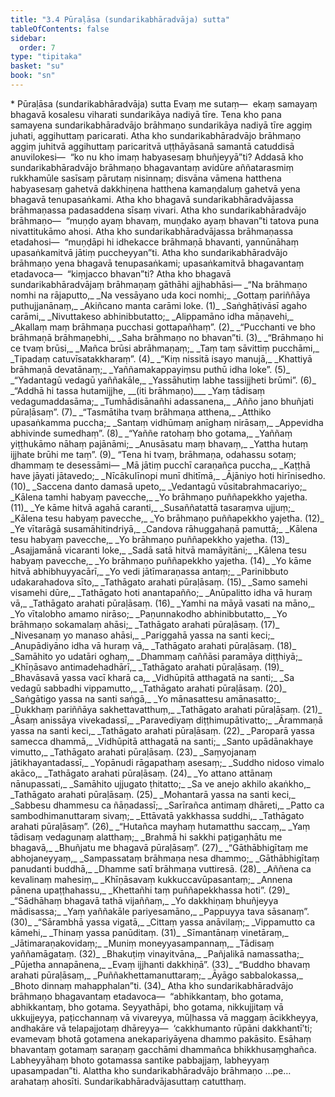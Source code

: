 ```yaml
---
title: "3.4 Pūraḷāsa (sundarikabhāradvāja) sutta"
tableOfContents: false
sidebar:
  order: 7
type: "tipitaka"
basket: "su"
book: "sn"
---
```



<DynamicBreadcrumb />

<Paragraph type="center" book="sn">
* Pūraḷāsa (sundarikabhāradvāja) sutta
</Paragraph>

<Paragraph number="528" book="sn">
Evaṃ me sutaṃ—  ekaṃ samayaṃ bhagavā kosalesu viharati sundarikāya nadiyā tīre. Tena kho pana samayena sundarikabhāradvājo brāhmaṇo sundarikāya nadiyā tīre aggiṃ juhati, aggihuttaṃ paricarati. Atha kho sundarikabhāradvājo brāhmaṇo aggiṃ juhitvā aggihuttaṃ paricaritvā uṭṭhāyāsanā samantā catuddisā anuvilokesi—  “ko nu kho imaṃ habyasesaṃ bhuñjeyyā”ti? Addasā kho sundarikabhāradvājo brāhmaṇo bhagavantaṃ avidūre aññatarasmiṃ rukkhamūle sasīsaṃ pārutaṃ nisinnaṃ; disvāna vāmena hatthena habyasesaṃ gahetvā dakkhiṇena hatthena kamaṇḍaluṃ gahetvā yena bhagavā tenupasaṅkami.
</Paragraph>

<Paragraph number="529" book="sn">
Atha kho bhagavā sundarikabhāradvājassa brāhmaṇassa padasaddena sīsaṃ vivari. Atha kho sundarikabhāradvājo brāhmaṇo—  “muṇḍo ayaṃ bhavaṃ, muṇḍako ayaṃ bhavan”ti tatova puna nivattitukāmo ahosi. Atha kho sundarikabhāradvājassa brāhmaṇassa etadahosi—  “muṇḍāpi hi idhekacce brāhmaṇā bhavanti, yannūnāhaṃ upasaṅkamitvā jātiṃ puccheyyan”ti. Atha kho sundarikabhāradvājo brāhmaṇo yena bhagavā tenupasaṅkami; upasaṅkamitvā bhagavantaṃ etadavoca—  “kiṃjacco bhavan”ti?
</Paragraph>

<Paragraph number="530" type="center" book="sn">
Atha kho bhagavā sundarikabhāradvājaṃ brāhmaṇaṃ gāthāhi ajjhabhāsi—
</Paragraph>

<Division number="458" book="sn">

<Paragraph number="531" type="verses" book="sn">
_“Na brāhmaṇo nomhi na rājaputto,_  
_Na vessāyano uda koci nomhi;_  
_Gottaṃ pariññāya puthujjanānaṃ,_  
_Akiñcano manta carāmi loke. (1)_  

</Paragraph>

</Division>
<Division number="459" book="sn">

<Paragraph number="532" type="verses" book="sn">
_Saṅghāṭivāsī agaho carāmi,_  
_Nivuttakeso abhinibbutatto;_  
_Alippamāno idha māṇavehi,_  
_Akallaṃ maṃ brāhmaṇa pucchasi gottapañhaṃ”. (2)_  

</Paragraph>

</Division>
<Division number="460" book="sn">

<Paragraph number="533" type="verses" book="sn">
_“Pucchanti ve bho brāhmaṇā brāhmaṇebhi,_  
_Saha brāhmaṇo no bhavan”ti. (3)_  

</Paragraph>

</Division>
<Division number="461" book="sn">

<Paragraph number="534" type="verses" book="sn">
_“Brāhmaṇo hi ce tvaṃ brūsi,_  
_Mañca brūsi abrāhmaṇaṃ;_  
_Taṃ taṃ sāvittiṃ pucchāmi,_  
_Tipadaṃ catuvīsatakkharaṃ”. (4)_  

</Paragraph>

</Division>
<Division number="462" book="sn">

<Paragraph number="535" type="verses" book="sn">
_“Kiṃ nissitā isayo manujā,_  
_Khattiyā brāhmaṇā devatānaṃ;_  
_Yaññamakappayiṃsu puthū idha loke”. (5)_  

</Paragraph>

</Division>
<Division number="463" book="sn">

<Paragraph number="536" type="verses" book="sn">
_“Yadantagū vedagū yaññakāle,_  
_Yassāhutiṃ labhe tassijjheti brūmi”. (6)_  

</Paragraph>

</Division>
<Division number="464" book="sn">

<Paragraph number="537" type="verses" book="sn">
_“Addhā hi tassa hutamijjhe, __(iti brāhmaṇo)___  
_Yaṃ tādisaṃ vedagumaddasāma;_  
_Tumhādisānañhi adassanena,_  
_Añño jano bhuñjati pūraḷāsaṃ”. (7)_  

</Paragraph>

</Division>
<Division number="465" book="sn">

<Paragraph number="538" type="verses" book="sn">
_“Tasmātiha tvaṃ brāhmaṇa atthena,_  
_Atthiko upasaṅkamma puccha;_  
_Santaṃ vidhūmaṃ anīghaṃ nirāsaṃ,_  
_Appevidha abhivinde sumedhaṃ”. (8)_  

</Paragraph>

</Division>
<Division number="466" book="sn">

<Paragraph number="539" type="verses" book="sn">
_“Yaññe ratohaṃ bho gotama,_  
_Yaññaṃ yiṭṭhukāmo nāhaṃ pajānāmi;_  
_Anusāsatu maṃ bhavaṃ,_  
_Yattha hutaṃ ijjhate brūhi me taṃ”. (9)_  

</Paragraph>

<Paragraph number="540" book="sn">
“Tena hi tvaṃ, brāhmaṇa, odahassu sotaṃ; dhammaṃ te desessāmi—
</Paragraph>

</Division>
<Division number="467" book="sn">

<Paragraph number="541" type="verses" book="sn">
_Mā jātiṃ pucchī caraṇañca puccha,_  
_Kaṭṭhā have jāyati jātavedo;_  
_Nīcākulīnopi munī dhitīmā,_  
_Ājāniyo hoti hirīnisedho. (10)_  

</Paragraph>

</Division>
<Division number="468" book="sn">

<Paragraph number="542" type="verses" book="sn">
_Saccena danto damasā upeto,_  
_Vedantagū vūsitabrahmacariyo;_  
_Kālena tamhi habyaṃ pavecche,_  
_Yo brāhmaṇo puññapekkho yajetha. (11)_  

</Paragraph>

</Division>
<Division number="469" book="sn">

<Paragraph number="543" type="verses" book="sn">
_Ye kāme hitvā agahā caranti,_  
_Susaññatattā tasaraṃva ujjuṃ;_  
_Kālena tesu habyaṃ pavecche,_  
_Yo brāhmaṇo puññapekkho yajetha. (12)_  

</Paragraph>

</Division>
<Division number="470" book="sn">

<Paragraph number="544" type="verses" book="sn">
_Ye vītarāgā susamāhitindriyā,_  
_Candova rāhuggahaṇā pamuttā;_  
_Kālena tesu habyaṃ pavecche,_  
_Yo brāhmaṇo puññapekkho yajetha. (13)_  

</Paragraph>

</Division>
<Division number="471" book="sn">

<Paragraph number="545" type="verses" book="sn">
_Asajjamānā vicaranti loke,_  
_Sadā satā hitvā mamāyitāni;_  
_Kālena tesu habyaṃ pavecche,_  
_Yo brāhmaṇo puññapekkho yajetha. (14)_  

</Paragraph>

</Division>
<Division number="472" book="sn">

<Paragraph number="546" type="verses" book="sn">
_Yo kāme hitvā abhibhuyyacārī,_  
_Yo vedi jātīmaraṇassa antaṃ;_  
_Parinibbuto udakarahadova sīto,_  
_Tathāgato arahati pūraḷāsaṃ. (15)_  

</Paragraph>

</Division>
<Division number="473" book="sn">

<Paragraph number="547" type="verses" book="sn">
_Samo samehi visamehi dūre,_  
_Tathāgato hoti anantapañño;_  
_Anūpalitto idha vā huraṃ vā,_  
_Tathāgato arahati pūraḷāsaṃ. (16)_  

</Paragraph>

</Division>
<Division number="474" book="sn">

<Paragraph number="548" type="verses" book="sn">
_Yamhi na māyā vasati na māno,_  
_Yo vītalobho amamo nirāso;_  
_Paṇunnakodho abhinibbutatto,_  
_Yo brāhmaṇo sokamalaṃ ahāsi;_  
_Tathāgato arahati pūraḷāsaṃ. (17)_  

</Paragraph>

</Division>
<Division number="475" book="sn">

<Paragraph number="549" type="verses" book="sn">
_Nivesanaṃ yo manaso ahāsi,_  
_Pariggahā yassa na santi keci;_  
_Anupādiyāno idha vā huraṃ vā,_  
_Tathāgato arahati pūraḷāsaṃ. (18)_  

</Paragraph>

</Division>
<Division number="476" book="sn">

<Paragraph number="550" type="verses" book="sn">
_Samāhito yo udatāri oghaṃ,_  
_Dhammaṃ caññāsi paramāya diṭṭhiyā;_  
_Khīṇāsavo antimadehadhārī,_  
_Tathāgato arahati pūraḷāsaṃ. (19)_  

</Paragraph>

</Division>
<Division number="477" book="sn">

<Paragraph number="551" type="verses" book="sn">
_Bhavāsavā yassa vacī kharā ca,_  
_Vidhūpitā atthagatā na santi;_  
_Sa vedagū sabbadhi vippamutto,_  
_Tathāgato arahati pūraḷāsaṃ. (20)_  

</Paragraph>

</Division>
<Division number="478" book="sn">

<Paragraph number="552" type="verses" book="sn">
_Saṅgātigo yassa na santi saṅgā,_  
_Yo mānasattesu amānasatto;_  
_Dukkhaṃ pariññāya sakhettavatthuṃ,_  
_Tathāgato arahati pūraḷāsaṃ. (21)_  

</Paragraph>

</Division>
<Division number="479" book="sn">

<Paragraph number="553" type="verses" book="sn">
_Āsaṃ anissāya vivekadassī,_  
_Paravediyaṃ diṭṭhimupātivatto;_  
_Ārammaṇā yassa na santi keci,_  
_Tathāgato arahati pūraḷāsaṃ. (22)_  

</Paragraph>

</Division>
<Division number="480" book="sn">

<Paragraph number="554" type="verses" book="sn">
_Paroparā yassa samecca dhammā,_  
_Vidhūpitā atthagatā na santi;_  
_Santo upādānakhaye vimutto,_  
_Tathāgato arahati pūraḷāsaṃ. (23)_  

</Paragraph>

</Division>
<Division number="481" book="sn">

<Paragraph number="555" type="verses" book="sn">
_Saṃyojanaṃ jātikhayantadassī,_  
_Yopānudi rāgapathaṃ asesaṃ;_  
_Suddho nidoso vimalo akāco,_  
_Tathāgato arahati pūraḷāsaṃ. (24)_  

</Paragraph>

</Division>
<Division number="482" book="sn">

<Paragraph number="556" type="verses" book="sn">
_Yo attano attānaṃ nānupassati,_  
_Samāhito ujjugato ṭhitatto;_  
_Sa ve anejo akhilo akaṅkho,_  
_Tathāgato arahati pūraḷāsaṃ. (25)_  

</Paragraph>

</Division>
<Division number="483" book="sn">

<Paragraph number="557" type="verses" book="sn">
_Mohantarā yassa na santi keci,_  
_Sabbesu dhammesu ca ñāṇadassī;_  
_Sarīrañca antimaṃ dhāreti,_  
_Patto ca sambodhimanuttaraṃ sivaṃ;_  
_Ettāvatā yakkhassa suddhi,_  
_Tathāgato arahati pūraḷāsaṃ”. (26)_  

</Paragraph>

</Division>
<Division number="484" book="sn">

<Paragraph number="558" type="verses" book="sn">
_“Hutañca mayhaṃ hutamatthu saccaṃ,_  
_Yaṃ tādisaṃ vedagunaṃ alatthaṃ;_  
_Brahmā hi sakkhi paṭigaṇhātu me bhagavā,_  
_Bhuñjatu me bhagavā pūraḷāsaṃ”. (27)_  

</Paragraph>

</Division>
<Division number="485" book="sn">

<Paragraph number="559" type="verses" book="sn">
_“Gāthābhigītaṃ me abhojaneyyaṃ,_  
_Sampassataṃ brāhmaṇa nesa dhammo;_  
_Gāthābhigītaṃ panudanti buddhā,_  
_Dhamme satī brāhmaṇa vuttiresā. (28)_  

</Paragraph>

</Division>
<Division number="486" book="sn">

<Paragraph number="560" type="verses" book="sn">
_Aññena ca kevalinaṃ mahesiṃ,_  
_Khīṇāsavaṃ kukkuccavūpasantaṃ;_  
_Annena pānena upaṭṭhahassu,_  
_Khettañhi taṃ puññapekkhassa hoti”. (29)_  

</Paragraph>

</Division>
<Division number="487" book="sn">

<Paragraph number="561" type="verses" book="sn">
_“Sādhāhaṃ bhagavā tathā vijaññaṃ,_  
_Yo dakkhiṇaṃ bhuñjeyya mādisassa;_  
_Yaṃ yaññakāle pariyesamāno,_  
_Pappuyya tava sāsanaṃ”. (30)_  

</Paragraph>

</Division>
<Division number="488" book="sn">

<Paragraph number="562" type="verses" book="sn">
_“Sārambhā yassa vigatā,_  
_Cittaṃ yassa anāvilaṃ;_  
_Vippamutto ca kāmehi,_  
_Thinaṃ yassa panūditaṃ. (31)_  

</Paragraph>

</Division>
<Division number="489" book="sn">

<Paragraph number="563" type="verses" book="sn">
_Sīmantānaṃ vinetāraṃ,_  
_Jātimaraṇakovidaṃ;_  
_Muniṃ moneyyasampannaṃ,_  
_Tādisaṃ yaññamāgataṃ. (32)_  

</Paragraph>

</Division>
<Division number="490" book="sn">

<Paragraph number="564" type="verses" book="sn">
_Bhakuṭiṃ vinayitvāna,_  
_Pañjalikā namassatha;_  
_Pūjetha annapānena,_  
_Evaṃ ijjhanti dakkhiṇā”. (33)_  

</Paragraph>

</Division>
<Division number="491" book="sn">

<Paragraph number="565" type="verses" book="sn">
_“Buddho bhavaṃ arahati pūraḷāsaṃ,_  
_Puññakhettamanuttaraṃ;_  
_Āyāgo sabbalokassa,_  
_Bhoto dinnaṃ mahapphalan”ti. (34)_  

</Paragraph>

<Paragraph number="566" book="sn">
Atha kho sundarikabhāradvājo brāhmaṇo bhagavantaṃ etadavoca—  “abhikkantaṃ, bho gotama, abhikkantaṃ, bho gotama. Seyyathāpi, bho gotama, nikkujjitaṃ vā ukkujjeyya, paṭicchannaṃ vā vivareyya, mūḷhassa vā maggaṃ ācikkheyya, andhakāre vā telapajjotaṃ dhāreyya—  ‘cakkhumanto rūpāni dakkhantī’ti; evamevaṃ bhotā gotamena anekapariyāyena dhammo pakāsito. Esāhaṃ bhavantaṃ gotamaṃ saraṇaṃ gacchāmi dhammañca bhikkhusaṃghañca. Labheyyāhaṃ bhoto gotamassa santike pabbajjaṃ, labheyyaṃ upasampadan”ti. Alattha kho sundarikabhāradvājo brāhmaṇo …pe…  arahataṃ ahosīti.

</Paragraph>
</Division>

<Paragraph number="567" type="center" book="sn">
Sundarikabhāradvājasuttaṃ catutthaṃ.
</Paragraph>